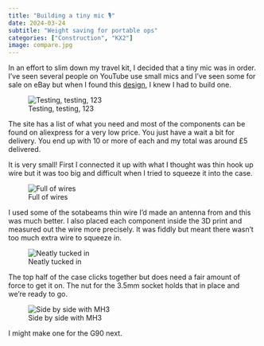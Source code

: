 ```yaml
---
title: "Building a tiny mic 🎙️"
date: 2024-03-24
subtitle: "Weight saving for portable ops"
categories: ["Construction", "KX2"]
image: compare.jpg
---
```


In an effort to slim down my travel kit, I decided that a tiny mic was in order. I’ve seen several people on YouTube use small mics and I’ve seen some for sale on eBay but when I found this [design](https://www.printables.com/model/320559-mini-microphone-for-trusdx-usdx-kx2-and-kx3), I knew I had to build one.

![Testing, testing, 123](img_7503-768x1024.jpg)

The site has a list of what you need and most of the components can be found on aliexpress for a very low price. You just have a wait a bit for delivery. You end up with 10 or more of each and my total was around £5 delivered.

It is very small! First I connected it up with what I thought was thin hook up wire but it was too big and difficult when I tried to squeeze it into the case.

![Full of wires](img_7504-768x1024.jpg)

I used some of the sotabeams thin wire I’d made an antenna from and this was much better. I also placed each component inside the 3D print and measured out the wire more precisely. It was fiddly but meant there wasn’t too much extra wire to squeeze in.

![Neatly tucked in](img_7506-1024x815.jpg)

The top half of the case clicks together but does need a fair amount of force to get it on. The nut for the 3.5mm socket holds that in place and we’re ready to go.

![Side by side with MH3](compare.jpg)

I might make one for the G90 next.
